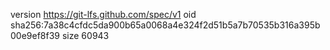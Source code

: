 version https://git-lfs.github.com/spec/v1
oid sha256:7a38c4cfdc5da900b65a0068a4e324f2d51b5a7b70535b316a395b00e9ef8f39
size 60943
